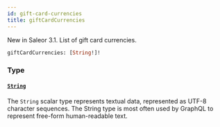```yaml
---
id: gift-card-currencies
title: giftCardCurrencies
---
```


New in Saleor 3.1. List of gift card currencies.

```graphql
giftCardCurrencies: [String!]!

```

### Type

#### [`String`](../../../developer/api-reference/scalars/string)

The `String` scalar type represents textual data, represented as UTF-8 character sequences. The String type is most often used by GraphQL to represent free-form human-readable text.

